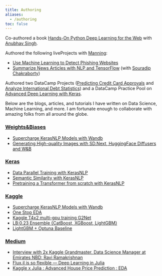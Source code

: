 ```yaml
---
title: Authoring
aliases: 
  - /authoring
toc: false
---
```

Co-authored a book  [Hands-On Python Deep Learning for the Web](https://www.google.com/url?q=https%3A%2F%2Fwww.packtpub.com%2Fin%2Fdata%2Fhands-on-python-deep-learning-for-web&sa=D&sntz=1&usg=AFQjCNFMYAvFS-WzTymOqO7XyzZtdmWV0Q)  with  [Anubhav Singh](http://www.google.com/url?q=http%3A%2F%2Fxprilion.com&sa=D&sntz=1&usg=AFQjCNET_hwCDFMpPXSqwmzfw4HxevAq_A).

Authored the following liveProjects with [Manning](https://www.manning.com/):  

* [Use Machine Learning to Detect Phishing Websites](https://www.manning.com/liveproject/use-machine-learning-to-detect-phishing-websites?a_aid=pyimagesearch&a_bid=643ce05e) 
* [Summarize News Articles with NLP and TensorFlow](https://www.manning.com/liveproject/summarize-news-articles-with-nlp-and-tensorflow?a_aid=pyimagesearch&a_bid=643ce05e) (with [Souradip Chakraborty](https://www.linkedin.com/in/souradip-chakraborty/)) 

Authored two DataCamp Projects ([Predicting Credit Card Approvals](https://datacamp.pxf.io/doyrOM) and [Analyze International Debt Statistics](https://datacamp.pxf.io/MXKEAJ)) and a DataCamp Practice Pool on [Advanced Deep Learning with Keras](https://practice.datacamp.com/p/217?tap_a=5644-dce66f&tap_s=357540-5b28dd). 

Below are the blogs, articles, and tutorials I have written on Data Science, Machine Learning, and more. I am fortunate enough 
to collaborate with  amazing folks from all around the globe.

### [Weights&Biases](https://wandb.ai/)

-   [Supercharge KerasNLP Models with Wandb](https://wandb.ai/shivance/keras-nlp-x-wandb/reports/Supercharge-KerasNLP-Models-with-Wandb--Vmlldzo1Mjk1NjI2)
-   [Generating High-quality Images with SD.Next, HuggingFace Diffusers and W&B](https://wandb.ai/ml-colabs/automatic/reports/Generating-High-quality-Images-with-SD-Next-HuggingFace-Diffusers-and-W-B--Vmlldzo1NTYzMzQy)

### [Keras](https://www.keras.io/)

-   [Data Parallel Training with KerasNLP](https://keras.io/examples/nlp/data_parallel_training_with_keras_nlp/)
-   [Semantic Similarity with KerasNLP](https://keras.io/examples/nlp/semantic_similarity_with_keras_nlp/)
-   [Pretraining a Transformer from scratch with KerasNLP](https://keras.io/guides/keras_nlp/transformer_pretraining/)

### [Kaggle](https://www.keras.io/)

-   [Supercharge KerasNLP Models with Wandb](https://www.kaggle.com/code/shivanshuman/supercharge-kerasnlp-models-with-wandb)
-   [One Stop EDA](https://www.kaggle.com/code/shivanshuman/one-stop-eda)
-   [Kaggle T4x2 multi-gpu training G2Net](https://www.kaggle.com/code/shivanshuman/kaggle-t4x2-multi-gpu-training-g2net)
-   [LB:0.23 Ensemble {CatBoost, XGBoost, LightGBM}](https://www.kaggle.com/code/shivanshuman/lb-0-23-ensemble-catboost-xgboost-lightgbm)
-   [LightGBM + Optuna Baseline](https://www.kaggle.com/code/shivanshuman/lightgbm-optuna-baseline)

### [Medium](https://medium.com)

-   [Interview with 2x Kaggle Grandmaster, Data Science Manager at Emirates NBD: Ravi Ramakrishnan](https://shivance.medium.com/interview-with-2x-kaggle-grandmaster-data-science-manager-at-emirates-nbd-ravi-ramakrishnan-3308a3936c07)
-   [Flux.jl is so flexible — Deep Learning in Julia](https://juliazoid.com/fluxible-unet-c71e411c8b2d)
-   [Kaggle x Julia : Advanced House Price Prediction : EDA](https://shivance.medium.com/kaggle-x-julia-advanced-house-price-prediction-eda-1124b9a96f97)



[^1]:[About Neural ODE : Using Torchdiffeq with Deepchem](https://github.com/deepchem/deepchem/blob/master/examples/tutorials/About_nODE_Using_Torchdiffeq_in_Deepchem.ipynb).
